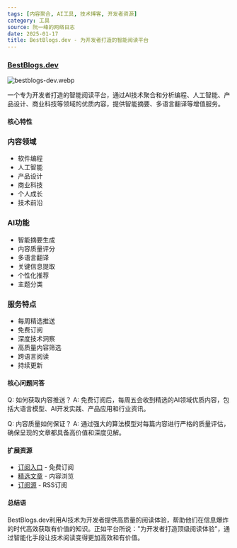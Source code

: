 ```yaml
---
tags: [内容聚合, AI工具, 技术博客, 开发者资源]
category: 工具
source: 阮一峰的网络日志
date: 2025-01-17
title: BestBlogs.dev - 为开发者打造的智能阅读平台
---
```


### [BestBlogs.dev](https://www.bestblogs.dev/)

![bestblogs-dev.webp](https://img.mengpeng.tech/i/2025/01/17/6789eb653887b.webp)

一个专为开发者打造的智能阅读平台，通过AI技术聚合和分析编程、人工智能、产品设计、商业科技等领域的优质内容，提供智能摘要、多语言翻译等增值服务。

#### 核心特性

### 内容领域
- 软件编程
- 人工智能
- 产品设计
- 商业科技
- 个人成长
- 技术前沿

### AI功能
- 智能摘要生成
- 内容质量评分
- 多语言翻译
- 关键信息提取
- 个性化推荐
- 主题分类

### 服务特点
- 每周精选推送
- 免费订阅
- 深度技术洞察
- 高质量内容筛选
- 跨语言阅读
- 持续更新

#### 核心问题问答

Q: 如何获取内容推送？
A: 免费订阅后，每周五会收到精选的AI领域优质内容，包括大语言模型、AI开发实践、产品应用和行业资讯。

Q: 内容质量如何保证？
A: 通过强大的算法模型对每篇内容进行严格的质量评估，确保呈现的文章都具备高价值和深度见解。

#### 扩展资源

- [订阅入口](https://www.bestblogs.dev/) - 免费订阅
- [精选文章](https://www.bestblogs.dev/) - 内容浏览
- [订阅源](https://www.bestblogs.dev/) - RSS订阅

#### 总结语

BestBlogs.dev利用AI技术为开发者提供高质量的阅读体验，帮助他们在信息爆炸的时代高效获取有价值的知识。正如平台所说："为开发者打造顶级阅读体验"，通过智能化手段让技术阅读变得更加高效和有价值。 